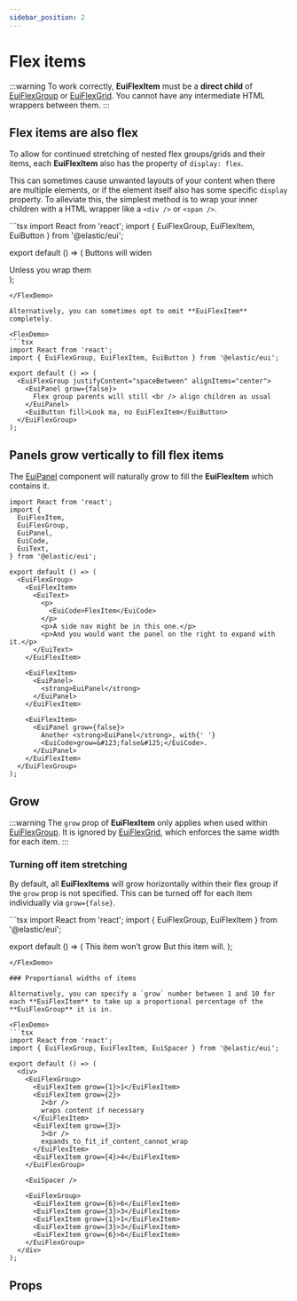 ```yaml
---
sidebar_position: 2
---
```


# Flex items

:::warning
To work correctly, **EuiFlexItem** must be a **direct child** of [EuiFlexGroup](./group.mdx) or [EuiFlexGrid](./grid.mdx). You cannot have any intermediate HTML wrappers between them.
:::



<DemoNote />

## Flex items are also flex

To allow for continued stretching of nested flex groups/grids and their items, each **EuiFlexItem** also has the property of `display: flex`.

This can sometimes cause unwanted layouts of your content when there are multiple elements, or if the element itself also has some specific `display` property. To alleviate this, the simplest method is to wrap your inner children with a HTML wrapper like a `<div />` or `<span />`.

<FlexDemo>
  ```tsx
  import React from 'react';
  import { EuiFlexGroup, EuiFlexItem, EuiButton } from '@elastic/eui';

  export default () => (
    <EuiFlexGroup>
      <EuiFlexItem>
        <EuiButton fill>Buttons will widen</EuiButton>
      </EuiFlexItem>
      <EuiFlexItem>
        <div>
          <EuiButton fill>Unless you wrap them</EuiButton>
        </div>
      </EuiFlexItem>
    </EuiFlexGroup>
  );
  ```
</FlexDemo>

Alternatively, you can sometimes opt to omit **EuiFlexItem** completely.

<FlexDemo>
  ```tsx
  import React from 'react';
  import { EuiFlexGroup, EuiFlexItem, EuiButton } from '@elastic/eui';

  export default () => (
    <EuiFlexGroup justifyContent="spaceBetween" alignItems="center">
      <EuiPanel grow={false}>
        Flex group parents will still <br /> align children as usual
      </EuiPanel>
      <EuiButton fill>Look ma, no EuiFlexItem</EuiButton>
    </EuiFlexGroup>
  );
  ```
</FlexDemo>

## Panels grow vertically to fill flex items

The [EuiPanel](../../containers/panel/index.mdx) component will naturally grow to fill the **EuiFlexItem** which contains it.

```tsx interactive
import React from 'react';
import {
  EuiFlexItem,
  EuiFlexGroup,
  EuiPanel,
  EuiCode,
  EuiText,
} from '@elastic/eui';

export default () => (
  <EuiFlexGroup>
    <EuiFlexItem>
      <EuiText>
        <p>
          <EuiCode>FlexItem</EuiCode>
        </p>
        <p>A side nav might be in this one.</p>
        <p>And you would want the panel on the right to expand with it.</p>
      </EuiText>
    </EuiFlexItem>

    <EuiFlexItem>
      <EuiPanel>
        <strong>EuiPanel</strong>
      </EuiPanel>
    </EuiFlexItem>

    <EuiFlexItem>
      <EuiPanel grow={false}>
        Another <strong>EuiPanel</strong>, with{' '}
        <EuiCode>grow=&#123;false&#125;</EuiCode>.
      </EuiPanel>
    </EuiFlexItem>
  </EuiFlexGroup>
);
```

## Grow

:::warning
The `grow` prop of **EuiFlexItem** only applies when used within [EuiFlexGroup](./group.mdx). It is ignored by [EuiFlexGrid](./grid.mdx), which enforces the same width for each item.
:::

### Turning off item stretching

By default, all **EuiFlexItems** will grow horizontally within their flex group if the `grow` prop is not specified. This can be turned off for each item individually via `grow={false}`.

<FlexDemo>
  ```tsx
  import React from 'react';
  import { EuiFlexGroup, EuiFlexItem } from '@elastic/eui';

  export default () => (
    <EuiFlexGroup>
      <EuiFlexItem grow={false}>This item won&rsquo;t grow</EuiFlexItem>
      <EuiFlexItem>But this item will.</EuiFlexItem>
    </EuiFlexGroup>
  );
  ```
</FlexDemo>

### Proportional widths of items

Alternatively, you can specify a `grow` number between 1 and 10 for each **EuiFlexItem** to take up a proportional percentage of the **EuiFlexGroup** it is in.

<FlexDemo>
  ```tsx
  import React from 'react';
  import { EuiFlexGroup, EuiFlexItem, EuiSpacer } from '@elastic/eui';

  export default () => (
    <div>
      <EuiFlexGroup>
        <EuiFlexItem grow={1}>1</EuiFlexItem>
        <EuiFlexItem grow={2}>
          2<br />
          wraps content if necessary
        </EuiFlexItem>
        <EuiFlexItem grow={3}>
          3<br />
          expands_to_fit_if_content_cannot_wrap
        </EuiFlexItem>
        <EuiFlexItem grow={4}>4</EuiFlexItem>
      </EuiFlexGroup>

      <EuiSpacer />

      <EuiFlexGroup>
        <EuiFlexItem grow={6}>6</EuiFlexItem>
        <EuiFlexItem grow={3}>3</EuiFlexItem>
        <EuiFlexItem grow={1}>1</EuiFlexItem>
        <EuiFlexItem grow={3}>3</EuiFlexItem>
        <EuiFlexItem grow={6}>6</EuiFlexItem>
      </EuiFlexGroup>
    </div>
  );
  ```
</FlexDemo>

## Props


<PropTable definition={docgen.EuiFlexItem} />
